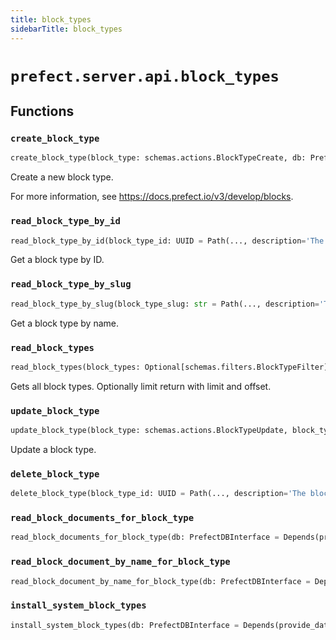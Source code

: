 ```yaml
---
title: block_types
sidebarTitle: block_types
---
```


# `prefect.server.api.block_types`

## Functions

### `create_block_type` <sup><a href="https://github.com/prefecthq/prefect/blob/main/src/prefect/server/api/block_types.py#L17" target="_blank"><Icon icon="github" style="width: 14px; height: 14px;" /></a></sup>

```python
create_block_type(block_type: schemas.actions.BlockTypeCreate, db: PrefectDBInterface = Depends(provide_database_interface)) -> schemas.core.BlockType
```


Create a new block type.

For more information, see https://docs.prefect.io/v3/develop/blocks.


### `read_block_type_by_id` <sup><a href="https://github.com/prefecthq/prefect/blob/main/src/prefect/server/api/block_types.py#L47" target="_blank"><Icon icon="github" style="width: 14px; height: 14px;" /></a></sup>

```python
read_block_type_by_id(block_type_id: UUID = Path(..., description='The block type ID', alias='id'), db: PrefectDBInterface = Depends(provide_database_interface)) -> schemas.core.BlockType
```


Get a block type by ID.


### `read_block_type_by_slug` <sup><a href="https://github.com/prefecthq/prefect/blob/main/src/prefect/server/api/block_types.py#L64" target="_blank"><Icon icon="github" style="width: 14px; height: 14px;" /></a></sup>

```python
read_block_type_by_slug(block_type_slug: str = Path(..., description='The block type name', alias='slug'), db: PrefectDBInterface = Depends(provide_database_interface)) -> schemas.core.BlockType
```


Get a block type by name.


### `read_block_types` <sup><a href="https://github.com/prefecthq/prefect/blob/main/src/prefect/server/api/block_types.py#L81" target="_blank"><Icon icon="github" style="width: 14px; height: 14px;" /></a></sup>

```python
read_block_types(block_types: Optional[schemas.filters.BlockTypeFilter] = None, block_schemas: Optional[schemas.filters.BlockSchemaFilter] = None, limit: int = dependencies.LimitBody(), offset: int = Body(0, ge=0), db: PrefectDBInterface = Depends(provide_database_interface)) -> List[schemas.core.BlockType]
```


Gets all block types. Optionally limit return with limit and offset.


### `update_block_type` <sup><a href="https://github.com/prefecthq/prefect/blob/main/src/prefect/server/api/block_types.py#L102" target="_blank"><Icon icon="github" style="width: 14px; height: 14px;" /></a></sup>

```python
update_block_type(block_type: schemas.actions.BlockTypeUpdate, block_type_id: UUID = Path(..., description='The block type ID', alias='id'), db: PrefectDBInterface = Depends(provide_database_interface)) -> None
```


Update a block type.


### `delete_block_type` <sup><a href="https://github.com/prefecthq/prefect/blob/main/src/prefect/server/api/block_types.py#L133" target="_blank"><Icon icon="github" style="width: 14px; height: 14px;" /></a></sup>

```python
delete_block_type(block_type_id: UUID = Path(..., description='The block type ID', alias='id'), db: PrefectDBInterface = Depends(provide_database_interface)) -> None
```

### `read_block_documents_for_block_type` <sup><a href="https://github.com/prefecthq/prefect/blob/main/src/prefect/server/api/block_types.py#L156" target="_blank"><Icon icon="github" style="width: 14px; height: 14px;" /></a></sup>

```python
read_block_documents_for_block_type(db: PrefectDBInterface = Depends(provide_database_interface), block_type_slug: str = Path(..., description='The block type name', alias='slug'), include_secrets: bool = Query(False, description='Whether to include sensitive values in the block document.')) -> List[schemas.core.BlockDocument]
```

### `read_block_document_by_name_for_block_type` <sup><a href="https://github.com/prefecthq/prefect/blob/main/src/prefect/server/api/block_types.py#L184" target="_blank"><Icon icon="github" style="width: 14px; height: 14px;" /></a></sup>

```python
read_block_document_by_name_for_block_type(db: PrefectDBInterface = Depends(provide_database_interface), block_type_slug: str = Path(..., description='The block type name', alias='slug'), block_document_name: str = Path(..., description='The block type name'), include_secrets: bool = Query(False, description='Whether to include sensitive values in the block document.')) -> schemas.core.BlockDocument
```

### `install_system_block_types` <sup><a href="https://github.com/prefecthq/prefect/blob/main/src/prefect/server/api/block_types.py#L207" target="_blank"><Icon icon="github" style="width: 14px; height: 14px;" /></a></sup>

```python
install_system_block_types(db: PrefectDBInterface = Depends(provide_database_interface)) -> None
```
